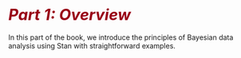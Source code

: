 # <i style="font-size: 110%; padding:1.5em 0 0 0; color:#990017;">Part 1:  Overview</i> {-}

In this part of the book, we introduce the principles of Bayesian data analysis
using Stan with straightforward examples.